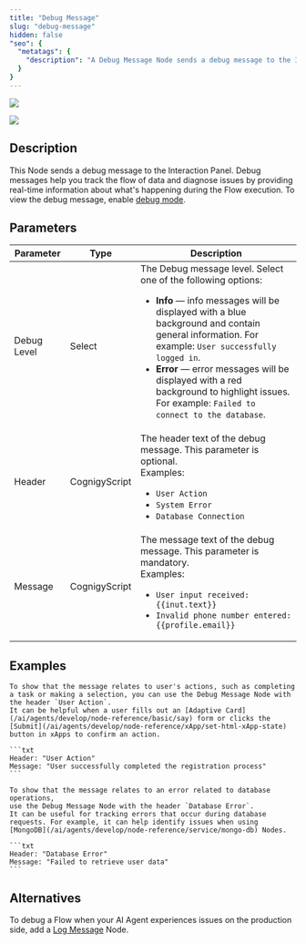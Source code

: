 ```yaml
---
title: "Debug Message"
slug: "debug-message"
hidden: false
"seo": {
  "metatags": {
    "description": "A Debug Message Node sends a debug message to the Interaction Panel."
  }
}
---
```


<a href="/release-notes/4.84"><img noZoom src="https://img.shields.io/badge/Added in-v4.84-blue.svg" /></a>


<Frame>
  <img class="image-center" src="/_assets/ai/develop/node-reference/basic/debug-message.png" style={{ width: 'auto' }} />
</Frame>

## Description

This Node sends a debug message to the Interaction Panel.
Debug messages help
you track the flow of data and diagnose issues
by providing real-time information about what's happening during the Flow execution.
To view the debug message, enable [debug mode](/ai/agents/test/interaction-panel/chat). 

## Parameters

| Parameter   | Type          | Description                                                                                                                                                                                                                                                                                                                                                                     |
|-------------|---------------|---------------------------------------------------------------------------------------------------------------------------------------------------------------------------------------------------------------------------------------------------------------------------------------------------------------------------------------------------------------------------------|
| Debug Level | Select        | The Debug message level. Select one of the following options:<ul><li>**Info** — info messages will be displayed with a blue background and contain general information. For example: `User successfully logged in`.</li><li>**Error** — error messages will be displayed with a red background to highlight issues. For example: `Failed to connect to the database`.</li></ul> |
| Header      | CognigyScript | The header text of the debug message. This parameter is optional.<br/>Examples:<ul><li>`User Action`</li><li>`System Error`</li><li>`Database Connection`</li></ul>                                                                                                                                                                                                             |
| Message     | CognigyScript | The message text of the debug message. This parameter is mandatory.<br/>Examples:<ul><li>`User input received: {{inut.text}}`</li><li>`Invalid phone number entered: {{profile.email}}`</li></ul>                                                                                                                                                                 |

## Examples

<AccordionGroup>
  <Accordion title="Info Message">

    To show that the message relates to user's actions, such as completing a task or making a selection, you can use the Debug Message Node with the header `User Action`. 
    It can be helpful when a user fills out an [Adaptive Card](/ai/agents/develop/node-reference/basic/say) form or clicks the [Submit](/ai/agents/develop/node-reference/xApp/set-html-xApp-state) button in xApps to confirm an action.

    ```txt
    Header: "User Action"
    Message: "User successfully completed the registration process"
    ```
  </Accordion>

  <Accordion title="Error Message">

    To show that the message relates to an error related to database operations,
    use the Debug Message Node with the header `Database Error`.
    It can be useful for tracking errors that occur during database requests. For example, it can help identify issues when using [MongoDB](/ai/agents/develop/node-reference/service/mongo-db) Nodes.

    ```txt
    Header: "Database Error"
    Message: "Failed to retrieve user data"
    ```
  </Accordion>
</AccordionGroup>

## Alternatives

To debug a Flow when your AI Agent experiences issues on the production side, add a [Log Message](/ai/agents/develop/node-reference/other-nodes/log-message) Node.